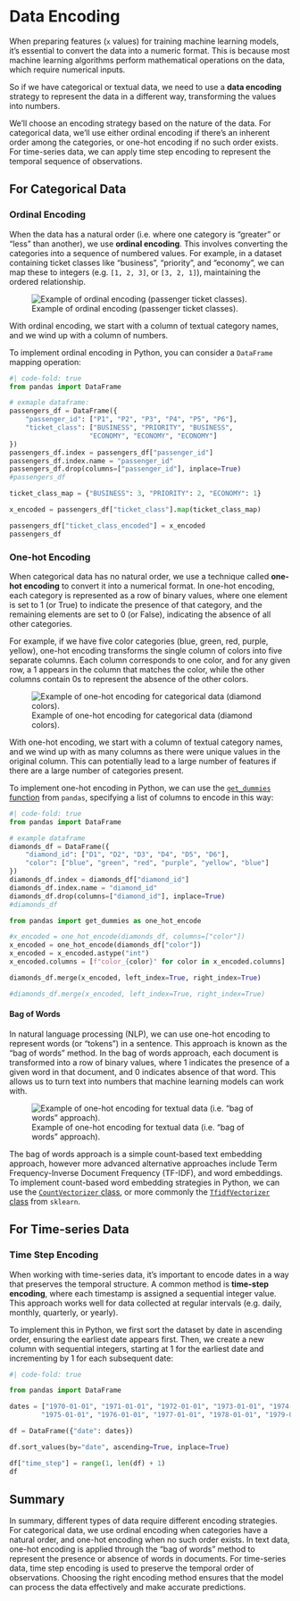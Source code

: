 # Data Encoding


When preparing features (`x` values) for training machine learning models, it's essential to convert the data into a numeric format. This is because most machine learning algorithms perform mathematical operations on the data, which require numerical inputs.


So if we have categorical or textual data, we need to use a **data encoding** strategy to represent the data in a different way, transforming the values into numbers.

We'll choose an encoding strategy based on the nature of the data. For categorical data, we'll use either ordinal encoding if there's an inherent order among the categories, or one-hot encoding if no such order exists. For time-series data, we can apply time step encoding to represent the temporal sequence of observations.

## For Categorical Data

### Ordinal Encoding

When the data has a natural order (i.e. where one category is "greater" or "less" than another), we use **ordinal encoding**. This involves converting the categories into a sequence of numbered values. For example, in a dataset containing ticket classes like "business", "priority", and "economy", we can map these to integers (e.g. `[1, 2, 3]`, or `[3, 2, 1]`), maintaining the ordered relationship.


![Example of ordinal encoding (passenger ticket classes).](../../../images/ordinal-encoding-passenger-class.png)


With ordinal encoding, we start with a column of textual category names, and we wind up with a column of numbers.

To implement ordinal encoding in Python, you can consider a `DataFrame` mapping operation:

```python
#| code-fold: true
from pandas import DataFrame

# exmaple dataframe:
passengers_df = DataFrame({
    "passenger_id": ["P1", "P2", "P3", "P4", "P5", "P6"],
    "ticket_class": ["BUSINESS", "PRIORITY", "BUSINESS",
                    "ECONOMY", "ECONOMY", "ECONOMY"]
})
passengers_df.index = passengers_df["passenger_id"]
passengers_df.index.name = "passenger_id"
passengers_df.drop(columns=["passenger_id"], inplace=True)
#passengers_df
```

```python
ticket_class_map = {"BUSINESS": 3, "PRIORITY": 2, "ECONOMY": 1}

x_encoded = passengers_df["ticket_class"].map(ticket_class_map)

passengers_df["ticket_class_encoded"] = x_encoded
passengers_df
```



### One-hot Encoding

When categorical data has no natural order, we use a technique called **one-hot encoding** to convert it into a numerical format. In one-hot encoding, each category is represented as a row of binary values, where one element is set to 1 (or True) to indicate the presence of that category, and the remaining elements are set to 0 (or False), indicating the absence of all other categories.

For example, if we have five color categories (blue, green, red, purple, yellow), one-hot encoding transforms the single column of colors into five separate columns. Each column corresponds to one color, and for any given row, a 1 appears in the column that matches the color, while the other columns contain 0s to represent the absence of the other colors.

![Example of one-hot encoding for categorical data (diamond colors).](../../../images/one-hot-encoding-diamond-color.png)

With one-hot encoding, we start with a column of textual category names, and we wind up with as many columns as there were unique values in the original column. This can potentially lead to a large number of features if there are a large number of categories present.

To implement one-hot encoding in Python, we can use the [`get_dummies` function](https://pandas.pydata.org/pandas-docs/stable/reference/api/pandas.get_dummies.html) from `pandas`, specifying a list of columns to encode in this way:

```python
#| code-fold: true
from pandas import DataFrame

# example dataframe
diamonds_df = DataFrame({
    "diamond_id": ["D1", "D2", "D3", "D4", "D5", "D6"],
    "color": ["blue", "green", "red", "purple", "yellow", "blue"]
})
diamonds_df.index = diamonds_df["diamond_id"]
diamonds_df.index.name = "diamond_id"
diamonds_df.drop(columns=["diamond_id"], inplace=True)
#diamonds_df
```
```python
from pandas import get_dummies as one_hot_encode

#x_encoded = one_hot_encode(diamonds_df, columns=["color"])
x_encoded = one_hot_encode(diamonds_df["color"])
x_encoded = x_encoded.astype("int")
x_encoded.columns = [f"color_{color}" for color in x_encoded.columns]

diamonds_df.merge(x_encoded, left_index=True, right_index=True)
```

```python
#diamonds_df.merge(x_encoded, left_index=True, right_index=True)
```

<!--

As an alternative method of performing one-hot encoding in Python, we can use the [`CountVectorizer` class](https://scikit-learn.org/stable/modules/generated/sklearn.feature_extraction.text.CountVectorizer.html) from `sklearn`:

```python
from sklearn.feature_extraction.text import CountVectorizer

cv = CountVectorizer()

x_encoded = cv.fit_transform(diamonds_df["color"])
print(type(x_encoded))

columns = cv.get_feature_names_out()
x_encoded = DataFrame(x_encoded.toarray(), columns=columns)
#x_encoded
diamonds_df.merge(x_encoded, left_index=True, right_index=True)
```

```python
#diamonds_df.merge(x_encoded, left_index=True, right_index=True)
```

-->


#### Bag of Words


In natural language processing (NLP), we can use one-hot encoding to represent words (or "tokens") in a sentence. This approach is known as the "bag of words" method. In the bag of words approach, each document is transformed into a row of binary values, where 1 indicates the presence of a given word in that document, and 0 indicates absence of that word. This allows us to turn text into numbers that machine learning models can work with.

![Example of one-hot encoding for textual data (i.e. "bag of words" approach).](../../../images/bag-of-words.png)

The bag of words approach is a simple count-based text embedding approach, however more advanced alternative approaches include Term Frequency-Inverse Document Frequency (TF-IDF), and word embeddings. To implement count-based word embedding strategies in Python, we can use the [`CountVectorizer` class](https://scikit-learn.org/stable/modules/generated/sklearn.feature_extraction.text.CountVectorizer.html), or more commonly the [`TfidfVectorizer` class](https://scikit-learn.org/stable/modules/generated/sklearn.feature_extraction.text.TfidfVectorizer.html) from `sklearn`.

## For Time-series Data

### Time Step Encoding

When working with time-series data, it's important to encode dates in a way that preserves the temporal structure. A common method is **time-step encoding**, where each timestamp is assigned a sequential integer value. This approach works well for data collected at regular intervals (e.g. daily, monthly, quarterly, or yearly).

To implement this in Python, we first sort the dataset by date in ascending order, ensuring the earliest date appears first. Then, we create a new column with sequential integers, starting at 1 for the earliest date and incrementing by 1 for each subsequent date:

```python
#| code-fold: true

from pandas import DataFrame

dates = ["1970-01-01", "1971-01-01", "1972-01-01", "1973-01-01", "1974-01-01",
        "1975-01-01", "1976-01-01", "1977-01-01", "1978-01-01", "1979-01-01"]

df = DataFrame({"date": dates})
```

```python
df.sort_values(by="date", ascending=True, inplace=True)

df["time_step"] = range(1, len(df) + 1)
df
```

## Summary

In summary, different types of data require different encoding strategies. For categorical data, we use ordinal encoding when categories have a natural order, and one-hot encoding when no such order exists. In text data, one-hot encoding is applied through the "bag of words" method to represent the presence or absence of words in documents. For time-series data, time step encoding is used to preserve the temporal order of observations. Choosing the right encoding method ensures that the model can process the data effectively and make accurate predictions.
